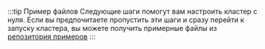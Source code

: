 :::tip Пример файлов
Следующие шаги помогут вам настроить кластер с нуля. Если вы предпочитаете пропустить эти шаги и сразу перейти к запуску кластера, вы можете получить примерные файлы из [репозитория примеров](https://github.com/ClickHouse/examples/tree/main/docker-compose-recipes)
:::